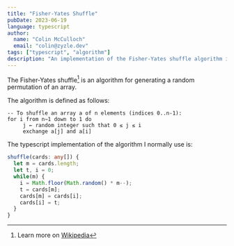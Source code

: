 ```yaml
---
title: "Fisher-Yates Shuffle"
pubDate: 2023-06-19
language: typescript
author:
  name: "Colin McCulloch"
  email: "colin@zyzle.dev"
tags: ["typescript", "algorithm"]
description: "An implementation of the Fisher-Yates shuffle algorithm in TypeScript."
---
```


The Fisher-Yates shuffle[^1] is an algorithm for generating a random permutation of an array.

[^1]: Learn more on [Wikipedia](https://en.wikipedia.org/wiki/Fisher%E2%80%93Yates_shuffle)

The algorithm is defined as follows:

```plaintext showLineNumbers=false
-- To shuffle an array a of n elements (indices 0..n-1):
for i from n−1 down to 1 do
     j ← random integer such that 0 ≤ j ≤ i
     exchange a[j] and a[i]
```

The typescript implementation of the algorithm I normally use is:

```ts title="shuffle.ts"
shuffle(cards: any[]) {
  let m = cards.length;
  let t, i = 0;
  while(m) {
    i = Math.floor(Math.random() * m--);
    t = cards[m];
    cards[m] = cards[i];
    cards[i] = t;
  }
}
```